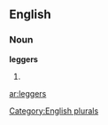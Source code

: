 
==English==

===Noun===
'''leggers'''

# {{plural of|[[legger]]}}

[[Category:English plurals]]

[[ar:leggers]]